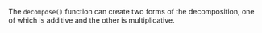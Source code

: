 The `decompose()` function can create two forms of the
decomposition, one of which is additive and the other is multiplicative. 

